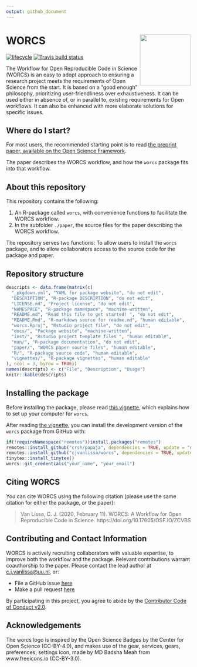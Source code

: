 ```yaml
---
output: github_document
---
```


# WORCS <a href='https://osf.io/zcvbs/'><img src='paper/worcs_icon.png' align="right" height="139" /></a>

<!-- README.md is generated from README.Rmd. Please edit that file -->
<!--[![CRAN status](https://www.r-pkg.org/badges/version/worcs)](https://cran.r-project.org/package=worcs)
[![](https://cranlogs.r-pkg.org/badges/worcs)](https://cran.r-project.org/package=worcs)-->
[![lifecycle](https://img.shields.io/badge/lifecycle-experimental-orange.svg)](https://www.tidyverse.org/lifecycle/#experimental)
[![Travis build status](https://travis-ci.org/cjvanlissa/worcs.svg?branch=master)](https://travis-ci.org/cjvanlissa/worcs)
<!--[![Codecov test
coverage](https://codecov.io/gh/cjvanlissa/worcs/branch/master/graph/badge.svg)](https://codecov.io/gh/cjvanlissa/worcs?branch=master)-->
<!--[![DOI](http://joss.theoj.org/papers/10.21105/joss.00978/status.svg)](https://doi.org/10.21105/joss.00978)-->

The Workflow for Open Reproducible Code in Science (WORCS) is an easy to adopt approach to ensuring a research project meets the requirements of Open Science from the start. It is based on a "good enough" philosophy, prioritizing user-friendliness over exhaustiveness. It can be used either in absence of, or in parallel to, existing requirements for Open workflows. It can also be enhanced with more elaborate solutions for specific issues.

## Where do I start?

For most users, the recommended starting point is to read [the preprint paper, available on the Open Science Framework](https://osf.io/zcvbs/).

The paper describes the WORCS workflow, and how the `worcs` package fits into that workflow.

## About this repository

This repository contains the following:

1.  An R-package called `worcs`, with convenience functions to facilitate the WORCS workflow.
2.  In the subfolder `./paper`, the source files for the paper describing the WORCS workflow.

The repository serves two functions: To allow users to install the `worcs` package, and to allow collaborators access to the source code for the package and paper.

## Repository structure

```r
descripts <- data.frame(matrix(c(
  "_pkgdown.yml", "YAML for package website", "do not edit",
  "DESCRIPTION", "R-package DESCRIPTION", "do not edit",
  "LICENSE.md", "Project license", "do not edit",
  "NAMESPACE", "R-package namespace", "machine-written",
  "README.md", "Read this file to get started! ", "do not edit",
  "README.Rmd", "R-markdown source for readme.md", "human editable",
  "worcs.Rproj", "Rstudio project file", "do not edit",
  "docs/", "Package website", "machine-written",
  "inst/", "Rstudio project template files ", "human editable",
  "man/", "R-package documentation", "do not edit",
  "paper/", "WORCS paper source files", "human editable",
  "R/", "R-package source code", "human editable",
  "vignettes/", "R-package vignettes", "human editable"
), ncol = 3, byrow = TRUE))
names(descripts) <- c("File", "Description", "Usage")
knitr::kable(descripts)
```

## Installing the package

Before installing the package, please read [this vignette](https://cjvanlissa.github.io/worcs/articles/setup.html), which explains how to set up your computer for `worcs`.

After reading [the vignette](https://cjvanlissa.github.io/worcs/articles/setup.html), you can install the development version of the `worcs` package from GitHub with:

``` r
if(!requireNamespace("remotes"))install.packages("remotes")
remotes::install_github("crsh/papaja", dependencies = TRUE, update = "never")
remotes::install_github("cjvanlissa/worcs", dependencies = TRUE, update = "never")
tinytex::install_tinytex()
worcs::git_credentials("your_name", "your_email")
```

## Citing WORCS

You can cite WORCS using the following citation (please use the same citation for either the package, or the paper):

> Van Lissa, C. J. (2020, February 11). WORCS: A Workflow for Open Reproducible Code in Science. https://doi.org/10.17605/OSF.IO/ZCVBS

## Contributing and Contact Information

WORCS is actively recruiting collaborators with valuable expertise, to improve both the workflow and the package. Relevant contributions warrant coauthorship to the paper. Please contact the lead author at [c.j.vanlissa@uu.nl](mailto:c.j.vanlissa@uu.nl), or:

  - File a GitHub issue [here](https://github.com/cjvanlissa/worcs)
  - Make a pull request
    [here](https://github.com/cjvanlissa/worcs/pulls)

By participating in this project, you agree to abide by the [Contributor
Code of Conduct v2.0](https://www.contributor-covenant.org/).

## Acknowledgements

The worcs logo is inspired by the Open Science Badges by the Center for Open Science (CC-BY-4.0), and makes use of the gear, services, gears, preferences, settings icon, made by MD Badsha Meah from www.freeicons.io (CC-BY-3.0). 
